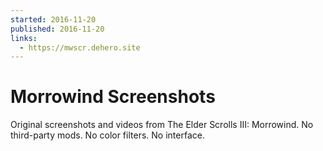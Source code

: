 ```yaml
---
started: 2016-11-20
published: 2016-11-20
links:
  - https://mwscr.dehero.site
---
```


# Morrowind Screenshots

Original screenshots and videos from The Elder Scrolls III: Morrowind. No third-party mods. No color filters. No
interface.
